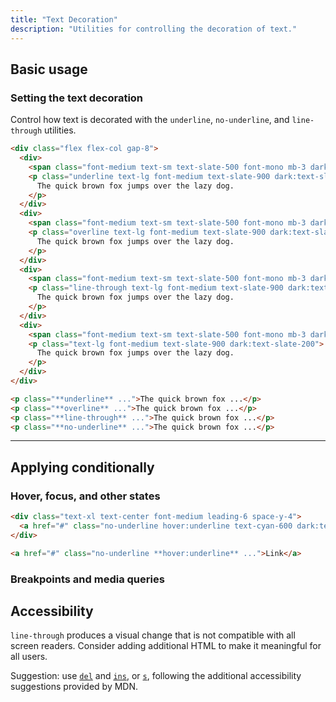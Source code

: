 ```yaml
---
title: "Text Decoration"
description: "Utilities for controlling the decoration of text."
---
```




## Basic usage

### Setting the text decoration

Control how text is decorated with the `underline`, `no-underline`, and `line-through` utilities.

```html {{ example: true }}
<div class="flex flex-col gap-8">
  <div>
    <span class="font-medium text-sm text-slate-500 font-mono mb-3 dark:text-slate-400">underline</span>
    <p class="underline text-lg font-medium text-slate-900 dark:text-slate-200">
      The quick brown fox jumps over the lazy dog.
    </p>
  </div>
  <div>
    <span class="font-medium text-sm text-slate-500 font-mono mb-3 dark:text-slate-400">overline</span>
    <p class="overline text-lg font-medium text-slate-900 dark:text-slate-200">
      The quick brown fox jumps over the lazy dog.
    </p>
  </div>
  <div>
    <span class="font-medium text-sm text-slate-500 font-mono mb-3 dark:text-slate-400">line-through</span>
    <p class="line-through text-lg font-medium text-slate-900 dark:text-slate-200">
      The quick brown fox jumps over the lazy dog.
    </p>
  </div>
  <div>
    <span class="font-medium text-sm text-slate-500 font-mono mb-3 dark:text-slate-400">no-underline</span>
    <p class="text-lg font-medium text-slate-900 dark:text-slate-200">
      The quick brown fox jumps over the lazy dog.
    </p>
  </div>
</div>
```

```html
<p class="**underline** ...">The quick brown fox ...</p>
<p class="**overline** ...">The quick brown fox ...</p>
<p class="**line-through** ...">The quick brown fox ...</p>
<p class="**no-underline** ...">The quick brown fox ...</p>
```

---

## <Heading ignore>Applying conditionally</Heading>

### <Heading ignore>Hover, focus, and other states</Heading>

<HoverFocusAndOtherStates featuredClass="underline">

```html {{ example: { hint: 'Try hovering over the text to see the expected behaviour' } }}
<div class="text-xl text-center font-medium leading-6 space-y-4">
  <a href="#" class="no-underline hover:underline text-cyan-600 dark:text-cyan-400">Link with no underline</a>
</div>
```

```html
<a href="#" class="no-underline **hover:underline** ...">Link</a>
```

</HoverFocusAndOtherStates>

### <Heading ignore>Breakpoints and media queries</Heading>

<BreakpointsAndMediaQueries defaultClass="no-underline" featuredClass="underline" element="p" />



## <Heading ignore>Accessibility</Heading>

`line-through` produces a visual change that is not compatible with all screen readers. Consider adding additional HTML to make it meaningful for all users.

Suggestion: use [`del`](https://developer.mozilla.org/en-US/docs/Web/HTML/Element/del) and [`ins`](https://developer.mozilla.org/en-US/docs/Web/HTML/Element/ins), or [`s`](https://developer.mozilla.org/en-US/docs/Web/HTML/Element/s), following the additional accessibility suggestions provided by MDN.
